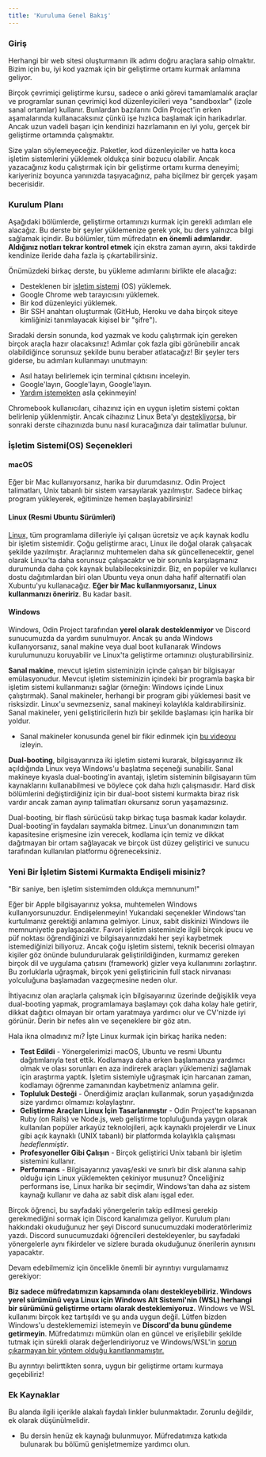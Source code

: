 ```yaml
---
title: 'Kuruluma Genel Bakış'
---
```


### Giriş

Herhangi bir web sitesi oluşturmanın ilk adımı doğru araçlara sahip olmaktır. Bizim için bu, iyi kod yazmak için bir geliştirme ortamı kurmak anlamına geliyor.

Birçok çevrimiçi geliştirme kursu, sadece o anki görevi tamamlamalık araçlar ve programlar sunan çevrimiçi kod düzenleyicileri veya "sandboxlar" (izole sanal ortamlar) kullanır. Bunlardan bazılarını Odin Project'in erken aşamalarında kullanacaksınız çünkü işe hızlıca başlamak için harikadırlar. Ancak uzun vadeli başarı için kendinizi hazırlamanın en iyi yolu, gerçek bir geliştirme ortamında çalışmaktır.

Size yalan söylemeyeceğiz. Paketler, kod düzenleyiciler ve hatta koca işletim sistemlerini yüklemek oldukça sinir bozucu olabilir. Ancak yazacağınız kodu çalıştırmak için bir geliştirme ortamı kurma deneyimi; kariyeriniz boyunca yanınızda taşıyacağınız, paha biçilmez bir gerçek yaşam becerisidir.

### Kurulum Planı

Aşağıdaki bölümlerde, geliştirme ortamınızı kurmak için gerekli adımları ele alacağız. Bu derste bir şeyler yüklemenize gerek yok, bu ders yalnızca bilgi sağlamak içindir. Bu bölümler, tüm müfredatın **en önemli adımlarıdır**. **Aldığınız notları tekrar kontrol etmek** için ekstra zaman ayırın, aksi takdirde kendinize ileride daha fazla iş çıkartabilirsiniz.

Önümüzdeki birkaç derste, bu yükleme adımlarını birlikte ele alacağız:

- Desteklenen bir [işletim sistemi](https://en.wikipedia.org/wiki/Operating_system) (OS) yüklemek.
- Google Chrome web tarayıcısını yüklemek.
- Bir kod düzenleyici yüklemek.
- Bir SSH anahtarı oluşturmak (GitHub, Heroku ve daha birçok siteye kimliğinizi tanımlayacak kişisel bir "şifre").

Sıradaki dersin sonunda, kod yazmak ve kodu çalıştırmak için gereken birçok araçla hazır olacaksınız! Adımlar çok fazla gibi görünebilir ancak olabildiğince sorunsuz şekilde bunu beraber atlatacağız! Bir şeyler ters giderse, bu adımları kullanmayı unutmayın:

- Asıl hatayı belirlemek için terminal çıktısını inceleyin.
- Google'layın, Google'layın, Google'layın.
- [Yardım istemekten](https://discord.gg/fbFCkYabZB) asla çekinmeyin!

Chromebook kullanıcıları, cihazınız için en uygun işletim sistemi çoktan belirlenip yüklenmiştir. Ancak cihazınız Linux Beta'yı [destekliyorsa,](https://www.chromium.org/chromium-os/chrome-os-systems-supporting-linux) bir sonraki derste cihazınızda bunu nasıl kuracağınıza dair talimatlar bulunur.

### İşletim Sistemi(OS) Seçenekleri

#### macOS

Eğer bir Mac kullanıyorsanız, harika bir durumdasınız. Odin Project talimatları, Unix tabanlı bir sistem varsayılarak yazılmıştır. Sadece birkaç program yükleyerek, eğitiminize hemen başlayabilirsiniz!

#### Linux (Resmi Ubuntu Sürümleri)

[Linux,](https://en.wikipedia.org/wiki/Linux) tüm programlama dilleriyle iyi çalışan ücretsiz ve açık kaynak kodlu bir işletim sistemidir. Çoğu geliştirme aracı, Linux ile doğal olarak çalışacak şekilde yazılmıştır. Araçlarınız muhtemelen daha sık güncellenecektir, genel olarak Linux'ta daha sorunsuz çalışacaktır ve bir sorunla karşılaşmanız durumunda daha çok kaynak bulabileceksinizdir. Biz, en popüler ve kullanıcı dostu dağıtımlardan biri olan Ubuntu veya onun daha hafif alternatifi olan Xubuntu'yu kullanacağız. **Eğer bir Mac kullanmıyorsanız, Linux kullanmanızı öneririz**. Bu kadar basit.

#### Windows

Windows, Odin Project tarafından **yerel olarak desteklenmiyor** ve Discord sunucumuzda da yardım sunulmuyor. Ancak şu anda Windows kullanıyorsanız, sanal makine veya dual boot kullanarak Windows kurulumunuzu koruyabilir ve Linux'ta geliştirme ortamınızı oluşturabilirsiniz.

**Sanal makine**, mevcut işletim sisteminizin içinde çalışan bir bilgisayar emülasyonudur. Mevcut işletim sisteminizin içindeki bir programla başka bir işletim sistemi kullanmanızı sağlar (örneğin: Windows içinde Linux çalıştırmak). Sanal makineler, herhangi bir program gibi yüklemesi basit ve risksizdir. Linux'u sevmezseniz, sanal makineyi kolaylıkla kaldırabilirsiniz. Sanal makineler, yeni geliştiricilerin hızlı bir şekilde başlaması için harika bir yoldur.

- Sanal makineler konusunda genel bir fikir edinmek için [bu videoyu](https://youtu.be/yIVXjl4SwVo) izleyin.

**Dual-booting**, bilgisayarınıza iki işletim sistemi kurarak, bilgisayarınız ilk açıldığında Linux veya Windows'u başlatma seçeneği sunabilir. Sanal makineye kıyasla dual-booting'in avantajı, işletim sisteminin bilgisayarın tüm kaynaklarını kullanabilmesi ve böylece çok daha hızlı çalışmasıdır. Hard disk bölümlerini değiştirdiğiniz için bir dual-boot sistemi kurmakta biraz risk vardır ancak zaman ayırıp talimatları okursanız sorun yaşamazsınız.

Dual-booting, bir flash sürücüsü takıp birkaç tuşa basmak kadar kolaydır. Dual-booting'in faydaları saymakla bitmez. Linux'un donanımınızın tam kapasitesine erişmesine izin verecek, kodlama için temiz ve dikkat dağıtmayan bir ortam sağlayacak ve birçok üst düzey geliştirici ve sunucu tarafından kullanılan platformu öğreneceksiniz.

### Yeni Bir İşletim Sistemi Kurmakta Endişeli misiniz?

"Bir saniye, ben işletim sistemimden oldukça memnunum!"

Eğer bir Apple bilgisayarınız yoksa, muhtemelen Windows kullanıyorsunuzdur. Endişelenmeyin! Yukarıdaki seçenekler Windows'tan kurtulmanız gerektiği anlamına gelmiyor. Linux, sabit diskinizi Windows ile memnuniyetle paylaşacaktır. Favori işletim sisteminizle ilgili birçok ipucu ve püf noktası öğrendiğinizi ve bilgisayarınızdaki her şeyi kaybetmek istemediğinizi biliyoruz. Ancak çoğu işletim sistemi, teknik becerisi olmayan kişiler göz önünde bulundurularak geliştirildiğinden, kurmamız gereken birçok dil ve uygulama çatısını (framework) gizler veya kullanımını zorlaştırır. Bu zorluklarla uğraşmak, birçok yeni geliştiricinin full stack nirvanası yolculuğuna başlamadan vazgeçmesine neden olur.

İhtiyacınız olan araçlarla çalışmak için bilgisayarınız üzerinde değişiklik veya dual-booting yapmak, programlamaya başlamayı çok daha kolay hale getirir, dikkat dağıtıcı olmayan bir ortam yaratmaya yardımcı olur ve CV'nizde iyi görünür. Derin bir nefes alın ve seçeneklere bir göz atın.

Hala ikna olmadınız mı? İşte Linux kurmak için birkaç harika neden:

- **Test Edildi** - Yönergelerimizi macOS, Ubuntu ve resmi Ubuntu dağıtımlarıyla test ettik. Kodlamaya daha erken başlamanıza yardımcı olmak ve olası sorunları en aza indirerek araçları yüklemenizi sağlamak için araştırma yaptık. İşletim sistemiyle uğraşmak için harcanan zaman, kodlamayı öğrenme zamanından kaybetmeniz anlamına gelir.
- **Topluluk Desteği** - Önerdiğimiz araçları kullanmak, sorun yaşadığınızda size yardımcı olmamızı kolaylaştırır.
- **Geliştirme Araçları Linux İçin Tasarlanmıştır** - Odin Project'te kapsanan Ruby (on Rails) ve Node.js, web geliştirme topluluğunda yaygın olarak kullanılan popüler arkayüz teknolojileri, açık kaynaklı projelerdir ve Linux gibi açık kaynaklı (UNIX tabanlı) bir platformda kolaylıkla çalışması _hedeflenmiştir_.
- **Profesyoneller Gibi Çalışın** - Birçok geliştirici Unix tabanlı bir işletim sistemini kullanır.
- **Performans** - Bilgisayarınız yavaş/eski ve sınırlı bir disk alanına sahip olduğu için Linux yüklemekten çekiniyor musunuz? Önceliğiniz performans ise, Linux harika bir seçimdir, Windows'tan daha az sistem kaynağı kullanır ve daha az sabit disk alanı işgal eder.

Birçok öğrenci, bu sayfadaki yönergelerin takip edilmesi gerekip gerekmediğini sormak için Discord kanalımıza geliyor. Kurulum planı hakkındaki okuduğunuz her şeyi Discord sunucumuzdaki moderatörlerimiz yazdı. Discord sunucumuzdaki öğrencileri destekleyenler, bu sayfadaki yönergelerle aynı fikirdeler ve sizlere burada okuduğunuz önerilerin aynısını yapacaktır.

Devam edebilmemiz için öncelikle önemli bir ayrıntıyı vurgulamamız gerekiyor:

**Biz sadece müfredatımızın kapsamında olanı destekleyebiliriz. Windows yerel sürümünü veya Linux için Windows Alt Sistemi'nin (WSL) herhangi bir sürümünü geliştirme ortamı olarak desteklemiyoruz.** Windows ve WSL kullanımı birçok kez tartışıldı ve şu anda uygun değil. Lütfen bizden Windows'u desteklememizi istemeyin ve **Discord'da bunu gündeme getirmeyin**. Müfredatımızı mümkün olan en güncel ve erişilebilir şekilde tutmak için sürekli olarak değerlendiriyoruz ve Windows/WSL'in [sorun çıkarmayan bir yöntem olduğu kanıtlanmamıştır.](https://github.com/microsoft/WSL/issues)

Bu ayrıntıyı belirttikten sonra, uygun bir geliştirme ortamı kurmaya geçebiliriz!

### Ek Kaynaklar

Bu alanda ilgili içerikle alakalı faydalı linkler bulunmaktadır. Zorunlu değildir, ek olarak düşünülmelidir.

- Bu dersin henüz ek kaynağı bulunmuyor. Müfredatımıza katkıda bulunarak bu bölümü genişletmemize yardımcı olun.
